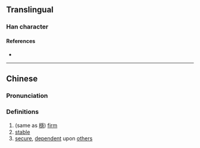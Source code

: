{{character info}}
==Translingual==

===Han character===
{{Han char|rn=9|rad=人|as=14|sn=16|four=|canj=OBMP|ids=⿰亻㥯}}

====References====
* {{Han ref|kx=0119.320|hdz=10231.080|uh=349A|ud=13466}}

----

==Chinese==
{{zh-forms}}

===Pronunciation===
{{zh-pron
|m=wěn
|c=waan2
|mc=y
|oc=
|ma=
|cat=a
}}

===Definitions===
{{zh-hanzi}}

# (same as [[穩]]) [[firm]]
# [[stable]]
# [[secure]], [[dependent]] upon [[other]]s
